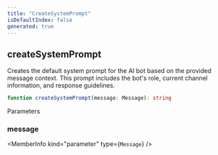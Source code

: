 ```yaml
---
title: "CreateSystemPrompt"
isDefaultIndex: false
generated: true
---
```



<!-- This file was generated from the CommandKit source. Do not modify. Instead, re-run the "docgen" script -->


## createSystemPrompt

<GenerationInfo sourceFile="packages/ai/src/system-prompt.ts" sourceLine="35" packageName="@commandkit/ai" />

Creates the default system prompt for the AI bot based on the provided message context.
This prompt includes the bot's role, current channel information, and response guidelines.

```ts title="Signature"
function createSystemPrompt(message: Message): string
```
Parameters

### message

<MemberInfo kind="parameter" type={`Message`} />

